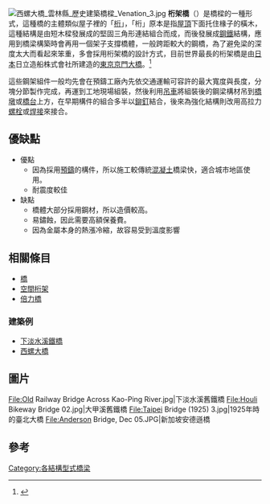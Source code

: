[[File:西螺大橋_雲林縣_歷史建築橋樑_Venation_3.jpg|thumb]]
'''桁架橋'''（{{lang-en|truss bridge}}）是橋樑的一種形式，這種橋的主體類似屋子裡的「[[桁|桁]]」，「桁」原本是指[[屋頂|屋頂]]下面托住椽子的橫木，這種結構是由短木樑發展成的堅固三角形連結組合而成，而後發展成[[鋼鐵|鋼鐵]]結構，應用到橋梁構築時會再用一個架子支撐橋體，一般跨距較大的鋼橋，為了避免梁的深度太大而看起來笨重，多會採用桁架橋的設計方式，目前世界最長的桁架橋是由[[日本|日本]]日立造船株式會社所建造的[[東京京門大橋|東京京門大橋]]。<ref>{{Cite web |url=http://www.hitachizosen.co.jp/chinese04h/pickup/pickup007.html |title=日立造船株式會社>東京京門大橋 |accessdate=2014-11-19 |archive-date=2014-11-29 |archive-url=https://web.archive.org/web/20141129085838/http://www.hitachizosen.co.jp/chinese04h/pickup/pickup007.html |dead-url=no }}</ref>

這些鋼架組件一般均先會在預鑄工廠內先依交通運輸可容許的最大寬度與長度，分塊分節製作完成，再運到工地現場組裝，然後利用[[吊車|吊車]]將組裝後的鋼梁構材吊到[[橋墩|橋墩]]或[[橋台|橋台]]上方，在早期構件的組合多半以[[鉚釘|鉚釘]]結合，後來為強化結構則改用高拉力[[螺栓|螺栓]]或[[焊接|焊接]]來接合。

==優缺點==
*優點
**因為採用[[預鑄|預鑄]]的構件，所以施工較傳統[[混凝土|混凝土]]橋梁快，適合城市地區使用。
**耐震度較佳
*缺點
**橋體大部分採用鋼材，所以造價較高。
**易鏽蝕，因此需要高額保養費。
**因為金屬本身的熱漲冷縮，故容易受到溫度影響

== 相關條目 ==
*[[橋|橋]]
*[[空間桁架|空間桁架]]
*[[倍力橋|倍力橋]]
===建築例===
*[[下淡水溪鐵橋|下淡水溪鐵橋]]
*[[西螺大橋|西螺大橋]]

== 圖片 ==
<gallery>
File:Old Railway Bridge Across Kao-Ping River.jpg|下淡水溪舊鐵橋
File:Houli Bikeway Bridge 02.jpg|大甲溪舊鐵橋
File:Taipei Bridge (1925) 3.jpg|1925年時的臺北大橋
File:Anderson Bridge, Dec 05.JPG|新加坡安德遜橋
</gallery>
== 參考 ==
{{reflist}}

{{Bridge-Stub}}

{{桥梁}}

{{Authority control}}
[[Category:各結構型式橋梁|Category:各結構型式橋梁]]